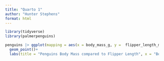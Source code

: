 ```yaml
---
title: "Quarto 1"
author: "Hunter Stephens"
format: html
---
```

```r
library(tidyverse)
library(palmerpenguins)
```

```r
penguins |> ggplot(mapping = aes(x = body_mass_g, y =  flipper_length_mm, color = species))+
  geom_point()+
  labs(title = "Penguins Body Mass compared to Flipper Length", x = "Body Mass", y = "Flipper Length")
```
